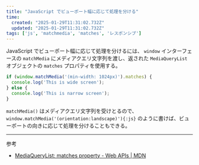 ```yaml
---
title: "JavaScript でビューポート幅に応じて処理を分ける"
time:
  created: "2025-01-29T11:31:02.732Z"
  updated: "2025-01-29T11:31:02.732Z"
tags: ['js', 'matchmedia', 'matches', 'レスポンシブ']
---
```


JavaScript でビューポート幅に応じて処理を分けるには、 `window` インターフェースの `matchMedia` にメディアクエリ文字列を渡し、返された `MediaQueryList` オブジェクトの `matches` プロパティを使用する。


```js
if (window.matchMedia('(min-width: 1024px)').matches) {
  console.log('This is wide screen');
} else {
  console.log('This is narrow screen');
}
```

`matchMedia()` はメディアクエリ文字列を受けとるので、 `window.matchMedia('(orientation:landscape)'){:js}` のように書けば、ビューポートの向きに応じて処理を分けることもできる。

---

参考

- [MediaQueryList: matches property - Web APIs | MDN](https://developer.mozilla.org/en-US/docs/Web/API/MediaQueryList/matches)
